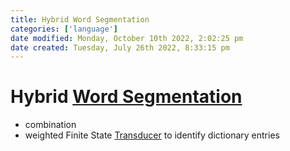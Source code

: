 ```yaml
---
title: Hybrid Word Segmentation
categories: ['language']
date modified: Monday, October 10th 2022, 2:02:25 pm
date created: Tuesday, July 26th 2022, 8:33:15 pm
---
```


# Hybrid [Word Segmentation](Word%20Segmentation.qmd)
- combination
- weighted Finite State [Transducer](Transducer.qmd) to identify dictionary entries



